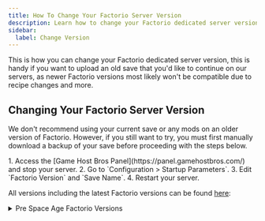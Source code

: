 ```yaml
---
title: How To Change Your Factorio Server Version
description: Learn how to change your Factorio dedicated server version.
sidebar:
  label: Change Version
---
```


This is how you can change your Factorio dedicated server version, this is handy if you want to upload an old save that you'd like to continue on our servers, as newer Factorio versions most likely won't be compatible due to recipe changes and more.

## Changing Your Factorio Server Version

We don't recommend using your current save or any mods on an older version of Factorio. However, if you still want to try, you must first manually download a backup of your save before proceeding with the steps below.

<Steps>
1. Access the [Game Host Bros Panel](https://panel.gamehostbros.com/) and stop your server.
2. Go to `Configuration > Startup Parameters`.
3. Edit `Factorio Version` and `Save Name`.
4. Restart your server.
</Steps>

All versions including the latest Factorio versions can be found [here](https://www.factorio.com/download/archive/):

<details>
<summary>Pre Space Age Factorio Versions</summary>

Here are all of the Factorio versions prior to Space Age 2.0:

- 1.1.110
- 1.1.109
- 1.1.108
- 1.1.107
- 1.1.106
- 1.1.105
- 1.1.104
- 1.1.103
- 1.1.102
- 1.1.101
- 1.1.100
- 1.1.99
- 1.1.98
- 1.1.97
- 1.1.96
- 1.1.95
- 1.1.94
- 1.1.93
- 1.1.92
- 1.1.91
- 1.1.90
- 1.1.89
- 1.1.88
- 1.1.87
- 1.1.86
- 1.1.69
- 1.1.60
- 1.1.59
- 1.1.58
- 1.1.57
- 1.0.0
- 0.17.79
- 0.16.51
- 0.15.40
- 0.15.36
- 0.14.23
- 0.13.20
- 0.12.35
- 0.11.22
- 0.10.12
- 0.9.8
- 0.8.8
- 0.7.5
- 0.6.4
</details>
